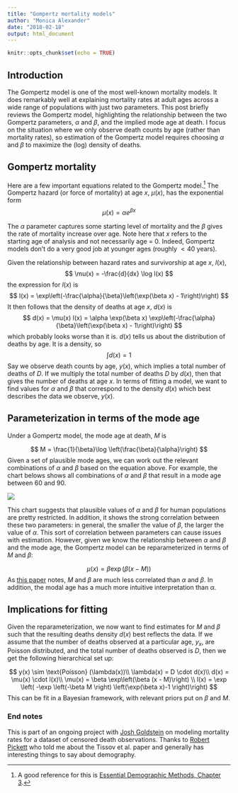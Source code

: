 ```yaml
---
title: "Gompertz mortality models"
author: "Monica Alexander"
date: "2018-02-18"
output: html_document
---
```


```r
knitr::opts_chunk$set(echo = TRUE)
```

## Introduction

The Gompertz model is one of the most well-known mortality models. It does remarkably well at explaining mortality rates at adult ages across a wide range of populations with just two parameters. This post briefly reviews the Gompertz model, highlighting the relationship between the two Gompertz parameters, $\alpha$ and $\beta$, and the implied mode age at death. I focus on the situation where we only observe death counts by age (rather than mortality rates), so estimation of the Gompertz model requires choosing $\alpha$ and $\beta$ to maximize the (log) density of deaths. 

## Gompertz mortality 

Here are a few important equations related to the Gompertz model.[^1] The Gompertz hazard (or force of mortality) at age $x$, $\mu(x)$, has the exponential form
$$
\mu(x) = \alpha e^{\beta x}
$$

The $\alpha$ parameter captures some starting level of mortality and the $\beta$ gives the rate of mortality increase over age. Note here that $x$ refers to the starting age of analysis and not necessarily age = 0. Indeed, Gompertz models don't do a very good job at younger ages (roughly $<40$ years).

Given the relationship between hazard rates and survivorship at age $x$, $l(x)$,
$$
\mu(x) = -\frac{d}{dx} \log l(x)
$$
the expression for $l(x)$ is
$$
l(x) = \exp\left(-\frac{\alpha}{\beta}\left(\exp(\beta x) - 1\right)\right)
$$
It then follows that the density of deaths at age $x$, $d(x)$ is 
$$
d(x) = \mu(x) l(x) = \alpha \exp(\beta x) \exp\left(-\frac{\alpha}{\beta}\left(\exp(\beta x) - 1\right)\right)
$$
which probably looks worse than it is. $d(x)$ tells us about the distribution of deaths by age. It is a density, so 
$$
\int d(x) = 1
$$
Say we observe death counts by age, $y(x)$, which implies a total number of deaths of $D$. If we multiply the total number of deaths $D$ by $d(x)$, then that gives the number of deaths at age $x$. In terms of fitting a model, we want to find values for $\alpha$ and $\beta$ that correspond to the density $d(x)$ which best describes the data we observe, $y(x)$. 

## Parameterization in terms of the mode age
Under a Gompertz model, the mode age at death, $M$ is 

$$
M = \frac{1}{\beta}\log \left(\frac{\beta}{\alpha}\right)
$$
Given a set of plausible mode ages, we can work out the relevant combinations of $\alpha$ and $\beta$ based on the equation above. For example, the chart belows shows all combinations of $\alpha$ and $\beta$ that result in a mode age between 60 and 90. 

<img src="/img/plausible_values.png">

This chart suggests that plausible values of $\alpha$ and $\beta$ for human populations are pretty restricted. In addition, it shows the strong correlation between these two parameters: in general, the smaller the value of $\beta$, the larger the value of $\alpha$. This sort of correlation between parameters can cause issues with estimation. However, given we know the relationship between $\alpha$ and $\beta$ and the mode age, the Gompertz model can be reparameterized in terms of $M$ and $\beta$:

$$
\mu(x) = \beta \exp\left(\beta (x - M)\right)
$$
As [this paper](https://www.demographic-research.org/volumes/vol32/36/) notes, $M$ and $\beta$ are much less correlated than $\alpha$ and $\beta$. In addition, the modal age has a much more intuitive interpretation than $\alpha$. 

## Implications for fitting 

Given the reparameterization, we now want to find estimates for $M$ and $\beta$ such that the resulting deaths density $d(x)$ best reflects the data. If we assume that the number of deaths observed at a particular age, $y_x$, are Poisson distributed, and the total number of deaths observed is $D$, then we get the following hierarchical set up:

$$
y(x) \sim \text{Poisson} (\lambda(x))\\
\lambda(x) = D \cdot d(x)\\
d(x) = \mu(x) \cdot l(x)\\
\mu(x) = \beta \exp\left(\beta (x - M)\right) \\
l(x) = \exp \left( -\exp \left(-\beta M \right) \left(\exp(\beta x)-1 \right)\right)
$$
This can be fit in a Bayesian framework, with relevant priors put on $\beta$ and $M$. 

### End notes
This is part of an ongoing project with [Josh Goldstein](http://www.site.demog.berkeley.edu/josh-goldstein) on modeling mortality rates for a dataset of censored death observations. Thanks to [Robert Pickett](http://www.robertempickett.com/) who told me about the Tissov et al. paper and generally has interesting things to say about demography.  


[^1]: A good reference for this is [Essential Demographic Methods, Chapter 3](http://www.hup.harvard.edu/catalog.php?isbn=9780674045576). 